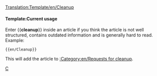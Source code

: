 <noinclude>[[Translation:Template/en/Cleanup]]</noinclude>{{en/Ambox| type  = style
| text  = <strong>Cleanup</strong><br>This article needs a cleanup. It has grown over time and is now hard to read. You can improve it by rewriting parts of it or by giving the article a new structure.
}}<includeonly>{{{1|[[Category:en/Cleanup]]}}}</includeonly><noinclude>

====Template:Current usage====

Enter <nowiki>{{</nowiki>'''cleanup'''<nowiki>}}</nowiki> inside an article if you think the article is not well structured, contains outdated information and is generally hard to read. Example:
<pre>{{en/Cleanup}}</pre>
This will add the article to [[:Category:en/Requests for cleanup]].

[[Category:en/Message boxes|C]]
</noinclude>